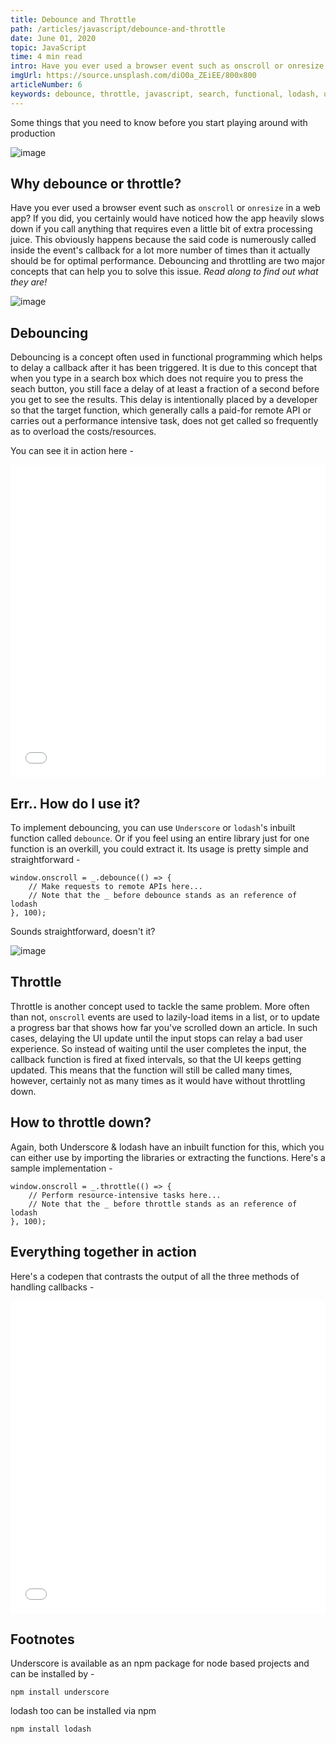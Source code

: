 ```yaml
---
title: Debounce and Throttle
path: /articles/javascript/debounce-and-throttle
date: June 01, 2020
topic: JavaScript
time: 4 min read
intro: Have you ever used a browser event such as onscroll or onresize in a web app? If you did, you certainly would have noticed how the app heavily slows down if you call anything that requires even a little bit of extra processing juice.
imgUrl: https://source.unsplash.com/diO0a_ZEiEE/800x800
articleNumber: 6
keywords: debounce, throttle, javascript, search, functional, lodash, underscore
---
```


Some things that you need to know before you start playing around with production

![image](https://source.unsplash.com/diO0a_ZEiEE/800x450)

## Why debounce or throttle?
Have you ever used a browser event such as `onscroll` or `onresize` in a web app? If you did, you certainly would have noticed how the app heavily slows down if you call anything that requires even a little bit of extra processing juice. This obviously happens because the said code is numerously called inside the event's callback for a lot more number of times than it actually should be for optimal performance. Debouncing and throttling are two major concepts that can help you to solve this issue. _Read along to find out what they are!_

![image](https://source.unsplash.com/HfYqz_t6IOg/800x450)

## Debouncing
Debouncing is a concept often used in functional programming which helps to delay a callback after it has been triggered. It is due to this concept that when you type in a search box which does not require you to press the seach button, you still face a delay of at least a fraction of a second before you get to see the results. This delay is intentionally placed by a developer so that the target function, which generally calls a paid-for remote API or carries out a performance intensive task, does not get called so frequently as to overload the costs/resources.

You can see it in action here -

<iframe height="500" style="width: 100%;" scrolling="no" title="Debounce. Leading" src={"https://codepen.io/dcorb/embed/GZWqNV?height=500&theme-id=light&default-tab=css,result"} frameborder="no" allowtransparency="true" allowfullscreen={true}>
  See the Pen <a href='https://codepen.io/dcorb/pen/GZWqNV'>Debounce. Leading</a> by Corbacho
  (<a href='https://codepen.io/dcorb'>@dcorb</a>) on <a href='https://codepen.io'>CodePen</a>.
</iframe>

## Err.. How do I use it?

To implement debouncing, you can use `Underscore` or `lodash`'s inbuilt function called `debounce`. Or if you feel using an entire library just for one function is an overkill, you could extract it. Its usage is pretty simple and straightforward -
```
window.onscroll = _.debounce(() => {
	// Make requests to remote APIs here...
	// Note that the _ before debounce stands as an reference of lodash
}, 100);
```

Sounds straightforward, doesn't it?

![image](https://source.unsplash.com/VW01KVVAvjY/800x450)

## Throttle

Throttle is another concept used to tackle the same problem. More often than not, `onscroll` events are used to lazily-load items in a list, or to update a progress bar that shows how far you've scrolled down an article. In such cases, delaying the UI update until the input stops can relay a bad user experience. So instead of waiting until the user completes the input, the callback function is fired at fixed intervals, so that the UI keeps getting updated. This means that the function will still be called many times, however, certainly not as many times as it would have without throttling down.

## How to throttle down?
Again, both Underscore & lodash have an inbuilt function for this, which you can either use by importing the libraries or extracting the functions. Here's a sample implementation -
```
window.onscroll = _.throttle(() => {
	// Perform resource-intensive tasks here...
	// Note that the _ before throttle stands as an reference of lodash
}, 100);
```

## Everything together in action

Here's a codepen that contrasts the output of all the three methods of handling callbacks -
<iframe height="500" style="width: 100%;" scrolling="no" title={"The Difference Between Throttling, Debouncing, and Neither"} src={"https://codepen.io/chriscoyier/embed/vOZNQV?height=265&theme-id=light&default-tab=js,result"} frameborder="no" allowtransparency="true" allowfullscreen={true}>
  See the Pen <a href='https://codepen.io/chriscoyier/pen/vOZNQV'>The Difference Between Throttling, Debouncing, and Neither</a> by Chris Coyier
  (<a href='https://codepen.io/chriscoyier'>@chriscoyier</a>) on <a href='https://codepen.io'>CodePen</a>.
</iframe>

## Footnotes
Underscore is available as an npm package for node based projects and can be installed by -
```
npm install underscore
```

lodash too can be installed via npm
```
npm install lodash
```